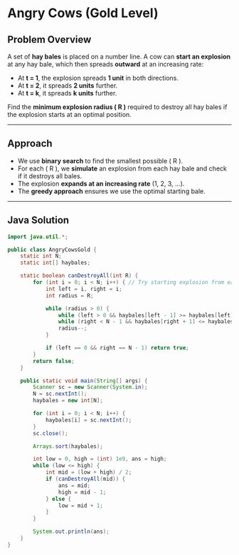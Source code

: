  
# Angry Cows (Gold Level)

## **Problem Overview**
A set of **hay bales** is placed on a number line. A cow can **start an explosion** at any hay bale, which then spreads **outward** at an increasing rate:
- At **t = 1**, the explosion spreads **1 unit** in both directions.
- At **t = 2**, it spreads **2 units** further.
- At **t = k**, it spreads **k units** further.

Find the **minimum explosion radius \( R \)** required to destroy all hay bales if the explosion starts at an optimal position.

---

## **Approach**
- We use **binary search** to find the smallest possible \( R \).
- For each \( R \), we **simulate** an explosion from each hay bale and check if it destroys all bales.
- The explosion **expands at an increasing rate** (1, 2, 3, …).
- The **greedy approach** ensures we use the optimal starting bale.

---

## **Java Solution**
```java
import java.util.*;

public class AngryCowsGold {
    static int N;
    static int[] haybales;

    static boolean canDestroyAll(int R) {
        for (int i = 0; i < N; i++) { // Try starting explosion from each hay bale
            int left = i, right = i;
            int radius = R;

            while (radius > 0) {
                while (left > 0 && haybales[left - 1] >= haybales[left] - radius) left--;
                while (right < N - 1 && haybales[right + 1] <= haybales[right] + radius) right++;
                radius--;
            }

            if (left == 0 && right == N - 1) return true;
        }
        return false;
    }

    public static void main(String[] args) {
        Scanner sc = new Scanner(System.in);
        N = sc.nextInt();
        haybales = new int[N];

        for (int i = 0; i < N; i++) {
            haybales[i] = sc.nextInt();
        }
        sc.close();

        Arrays.sort(haybales);

        int low = 0, high = (int) 1e9, ans = high;
        while (low <= high) {
            int mid = (low + high) / 2;
            if (canDestroyAll(mid)) {
                ans = mid;
                high = mid - 1;
            } else {
                low = mid + 1;
            }
        }

        System.out.println(ans);
    }
}
